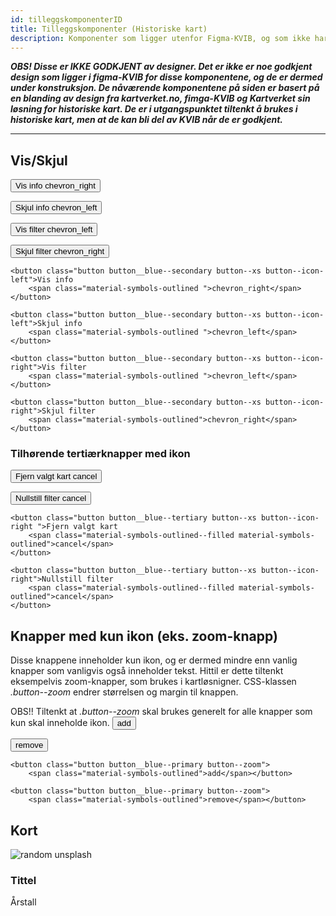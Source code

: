 ```yaml
---
id: tilleggskomponenterID
title: Tilleggskomponenter (Historiske kart)
description: Komponenter som ligger utenfor Figma-KVIB, og som ikke har noen godkjent design. Likvel er det tenkt at disse kan bli en del av KVIB etterhvert.
---
```


***OBS! Disse er IKKE GODKJENT av designer. Det er ikke er noe godkjent design som ligger i figma-KVIB for disse komponentene, og de er dermed under konstruksjon.
De nåværende komponentene på siden er basert på en blanding av design fra kartverket.no, fimga-KVIB og Kartverket sin løsning for historiske kart.
De er i utgangspunktet tiltenkt å brukes i historiske kart, men at de kan bli del av KVIB når de er godkjent.***

***
## Vis/Skjul



<button class="button button__blue--secondary button--xs button--icon-left">Vis info
    <span class="material-symbols-outlined ">chevron_right</span></button>

<button class="button button__blue--secondary button--xs button--icon-left">Skjul info
    <span class="material-symbols-outlined ">chevron_left</span></button>

<button class="button button__blue--secondary button--xs button--icon-right">Vis filter
    <span class="material-symbols-outlined ">chevron_left</span></button>

<button class="button button__blue--secondary button--xs button--icon-right">Skjul filter
    <span class="material-symbols-outlined">chevron_right</span></button>


```markup
<button class="button button__blue--secondary button--xs button--icon-left">Vis info
    <span class="material-symbols-outlined ">chevron_right</span></button>

<button class="button button__blue--secondary button--xs button--icon-left">Skjul info
    <span class="material-symbols-outlined ">chevron_left</span></button>

<button class="button button__blue--secondary button--xs button--icon-right">Vis filter
    <span class="material-symbols-outlined ">chevron_left</span></button>

<button class="button button__blue--secondary button--xs button--icon-right">Skjul filter
    <span class="material-symbols-outlined">chevron_right</span></button>
```


### Tilhørende tertiærknapper med ikon

<button class="button button__blue--tertiary button--xs button--icon-right ">Fjern valgt kart
    <span class="material-symbols-outlined--filled material-symbols-outlined">cancel</span>
</button>


<button class="button button__blue--tertiary button--xs button--icon-right">Nullstill filter
    <span class="material-symbols-outlined--filled material-symbols-outlined">cancel</span>
</button>

```markup
<button class="button button__blue--tertiary button--xs button--icon-right ">Fjern valgt kart
    <span class="material-symbols-outlined--filled material-symbols-outlined">cancel</span>
</button>

<button class="button button__blue--tertiary button--xs button--icon-right">Nullstill filter
    <span class="material-symbols-outlined--filled material-symbols-outlined">cancel</span>
</button>
```

## Knapper med kun ikon (eks. zoom-knapp)
Disse knappene inneholder kun ikon, og er dermed mindre enn vanlig knapper som vanligvis også inneholder tekst.
Hittil er dette tiltenkt eksempelvis zoom-knapper, som brukes i kartløsnigner.
CSS-klassen _.button--zoom_ endrer størrelsen og margin til knappen.

OBS!! Tiltenkt at _.button--zoom_ skal brukes generelt for alle knapper som kun skal inneholde ikon.
<button class="button button__blue--primary button--zoom">
    <span class="material-symbols-outlined">add</span></button>

<button class="button button__blue--primary button--zoom">
    <span class="material-symbols-outlined">remove</span></button>

```markup
<button class="button button__blue--primary button--zoom">
    <span class="material-symbols-outlined">add</span></button>

<button class="button button__blue--primary button--zoom">
    <span class="material-symbols-outlined">remove</span></button>
```

## Kort

<div class="result__content__container">
    <img class="result__image" src="https://source.unsplash.com/random" alt="random unsplash"/>
    <div class="result__content__desc">
        <h3 class="result__title">Tittel</h3>
        <span class="result__desc">Årstall</span>
    </div>
</div>


